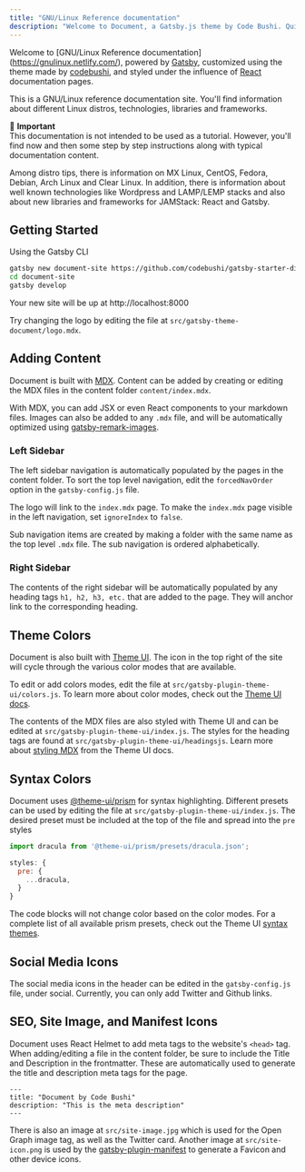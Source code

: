 ```yaml
---
title: "GNU/Linux Reference documentation"
description: "Welcome to Document, a Gatsby.js theme by Code Bushi. Quickly and easily create documentation for anything using MDX or Markdown."
---
```


Welcome to [GNU/Linux Reference documentation]
(https://gnulinux.netlify.com/), powered by <a href="https://www.gatsbyjs.org/" target="_blank">Gatsby</a>, customized using the theme made by <a href="https://github.com/codebushi/gatsby-theme-document" target="_blank">codebushi</a>, and styled under the influence of <a href="https://reactjs.org/docs/getting-started.html" target="_blank">React</a> documentation pages.

This is a GNU/Linux reference documentation site. You'll find information about different Linux distros, technologies, libraries and frameworks.

<Message variant='important'>
  🔔️ <b>Important</b> <br/>
  This documentation is not intended to be used as a tutorial. However, you'll find now and then some step by step instructions along with typical documentation content.
</Message>

Among distro tips, there is information on MX Linux, CentOS, Fedora, Debian, Arch Linux and Clear Linux. In addition, there is information about well known technologies like Wordpress and LAMP/LEMP stacks and also about new libraries and frameworks for JAMStack: React and Gatsby.

## Getting Started

Using the Gatsby CLI

```bash
gatsby new document-site https://github.com/codebushi/gatsby-starter-dimension.git
cd document-site
gatsby develop
```

Your new site will be up at http://localhost:8000

Try changing the logo by editing the file at `src/gatsby-theme-document/logo.mdx`.

## Adding Content

Document is built with <a href="https://mdxjs.com/" target="_blank">MDX</a>. Content can be added by creating or editing the MDX files in the content folder `content/index.mdx`.

With MDX, you can add JSX or even React components to your markdown files. Images can also be added to any `.mdx` file, and will be automatically optimized using <a href="https://www.gatsbyjs.org/packages/gatsby-remark-images/" target="_blank">gatsby-remark-images</a>.

### Left Sidebar

The left sidebar navigation is automatically populated by the pages in the content folder. To sort the top level navigation, edit the `forcedNavOrder` option in the `gatsby-config.js` file.

The logo will link to the `index.mdx` page. To make the `index.mdx` page visible in the left navigation, set `ignoreIndex` to `false`.

Sub navigation items are created by making a folder with the same name as the top level `.mdx` file. The sub navigation is ordered alphabetically.

### Right Sidebar

The contents of the right sidebar will be automatically populated by any heading tags `h1, h2, h3, etc.` that are added to the page. They will anchor link to the corresponding heading.

## Theme Colors

Document is also built with <a href="https://theme-ui.com" target="_blank">Theme UI</a>. The icon in the top right of the site will cycle through the various color modes that are available.

To edit or add colors modes, edit the file at `src/gatsby-plugin-theme-ui/colors.js`. To learn more about color modes, check out the <a href="https://theme-ui.com/color-modes" target="_blank">Theme UI docs</a>. 

The contents of the MDX files are also styled with Theme UI and can be edited at `src/gatsby-plugin-theme-ui/index.js`. The styles for the heading tags are found at `src/gatsby-plugin-theme-ui/headingsjs`. Learn more about <a href="https://theme-ui.com/styling-mdx" target="_blank">styling MDX</a> from the Theme UI docs.

## Syntax Colors

Document uses <a href="https://theme-ui.com/prism" target="_blank">@theme-ui/prism</a> for syntax highlighting. Different presets can be used by editing the file at `src/gatsby-plugin-theme-ui/index.js`. The desired preset must be included at the top of the file and spread into the `pre` styles

```javascript
import dracula from '@theme-ui/prism/presets/dracula.json';

styles: {
  pre: {
    ...dracula,
  }
}
```

The code blocks will not change color based on the color modes. For a complete list of all available prism presets, check out the Theme UI <a href="https://theme-ui.com/prism#syntax-themes" target="_blank">syntax themes</a>.

## Social Media Icons

The social media icons in the header can be edited in the `gatsby-config.js` file, under social. Currently, you can only add Twitter and Github links.

## SEO, Site Image, and Manifest Icons

Document uses React Helmet to add meta tags to the website's `<head>` tag. When adding/editing a file in the content folder, be sure to include the Title and Description in the frontmatter. These are automatically used to generate the title and description meta tags for the page.

```
---
title: "Document by Code Bushi"
description: "This is the meta description"
---
```

There is also an image at `src/site-image.jpg` which is used for the Open Graph image tag, as well as the Twitter card. Another image at `src/site-icon.png` is used by the <a href="https://www.gatsbyjs.org/packages/gatsby-plugin-manifest/" target="_blank">gatsby-plugin-manifest</a> to generate a Favicon and other device icons.
